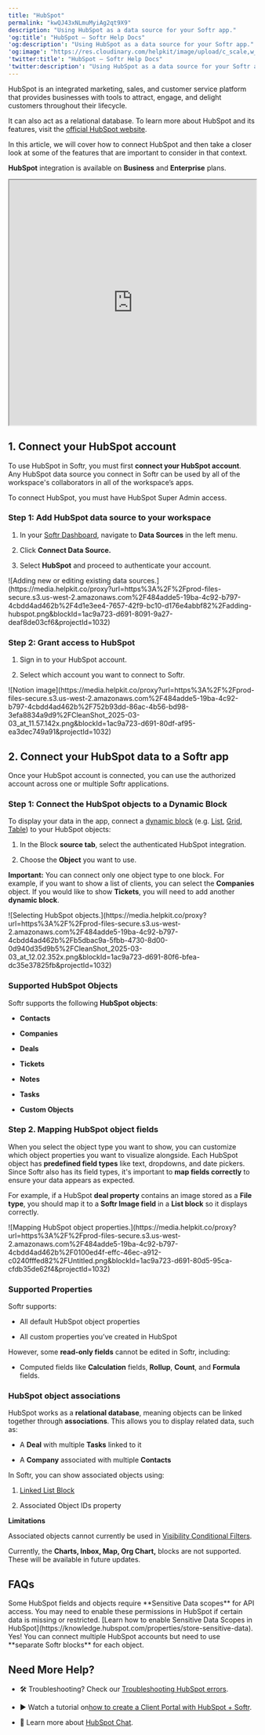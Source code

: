 ```yaml
---
title: "HubSpot"
permalink: "kwQJ43xNLmuMyiAg2qt9X9"
description: "Using HubSpot as a data source for your Softr app."
'og:title': "HubSpot – Softr Help Docs"
'og:description': "Using HubSpot as a data source for your Softr app."
'og:image': "https://res.cloudinary.com/helpkit/image/upload/c_scale,w_700,q_auto/v1674219840/softrdocs_meta_OG_Image_Url_258f31c013.png"
'twitter:title': "HubSpot – Softr Help Docs"
'twitter:description': "Using HubSpot as a data source for your Softr app."
---
```

HubSpot is an integrated marketing, sales, and customer service platform that provides businesses with tools to attract, engage, and delight customers throughout their lifecycle.

It can also act as a relational database. To learn more about HubSpot and its features, visit the [official HubSpot website](https://www.hubspot.com/).

In this article, we will cover how to connect HubSpot and then take a closer look at some of the features that are important to consider in that context.

<Info>

**HubSpot** integration is available on **Business** and **Enterprise** plans.

</Info>

<iframe src="https://www.youtube.com/embed/VhkyAtYDwj8?rel=0" width="100%" height="500px" title="YouTube video"></iframe>

## 1. Connect your HubSpot account

To use HubSpot in Softr, you must first **connect your HubSpot account**. Any HubSpot data source you connect in Softr can be used by all of the workspace's collaborators in all of the workspace’s apps.

<Warning>

To connect HubSpot, you must have HubSpot Super Admin access.

</Warning>

### Step 1: Add HubSpot data source to your workspace

1. In your [Softr Dashboard](https://studio.softr.io/dashboard/data-sources), navigate to **Data Sources** in the left menu.

2. Click **Connect Data Source.**

3. Select **HubSpot** and proceed to authenticate your account.
<Frame caption="Adding new or editing existing data sources.">![Adding new or editing existing data sources.](https://media.helpkit.co/proxy?url=https%3A%2F%2Fprod-files-secure.s3.us-west-2.amazonaws.com%2F484adde5-19ba-4c92-b797-4cbdd4ad462b%2F4d1e3ee4-7657-42f9-bc10-d176e4abbf82%2Fadding-hubspot.png&blockId=1ac9a723-d691-8091-9a27-deaf8de03cf6&projectId=1032)</Frame>

### Step 2: Grant access to HubSpot

1. Sign in to your HubSpot account.

2. Select which account you want to connect to Softr.
<Frame>![Notion image](https://media.helpkit.co/proxy?url=https%3A%2F%2Fprod-files-secure.s3.us-west-2.amazonaws.com%2F484adde5-19ba-4c92-b797-4cbdd4ad462b%2F752b93dd-86ac-4b56-bd98-3efa8834a9d9%2FCleanShot_2025-03-03_at_11.57.142x.png&blockId=1ac9a723-d691-80df-af95-ea3dec749a91&projectId=1032)</Frame>

## 2. Connect your HubSpot data to a Softr app

Once your HubSpot account is connected, you can use the authorized account across one or multiple Softr applications.

### Step 1: Connect the HubSpot objects to a Dynamic Block

To display your data in the app, connect a [dynamic block](/core-concepts-overview/c5VwEbsWtTfPyUZjmEKvfx/visualize-data-with-building-blocks/41p6U2eZs7zgY8zWmFV4eH#1859a723d691803d9551ecd7b3b0c043) (e.g. [List](/building-blocks/vikC2AWEpQGkZd4jGyoVxo/list-block/pQhPYuA28VXr5tLLFBcbCU), [Grid](/building-blocks/vikC2AWEpQGkZd4jGyoVxo/grid-block/42JZoeYwMsogZcveqh74QH), [Table](/building-blocks/vikC2AWEpQGkZd4jGyoVxo/table-block-/j7rGwu7J7zuU69h3bZ7HFe)) to your HubSpot objects:

1. In the Block **source tab**, select the authenticated HubSpot integration.

2. Choose the **Object** you want to use.

<Warning>

**Important:** You can connect only one object type to one block. For example, if you want to show a list of clients, you can select the **Companies** object. If you would like to show **Tickets**, you will need to add another **dynamic block**.
</Warning>
<Frame caption="Selecting HubSpot objects.">![Selecting HubSpot objects.](https://media.helpkit.co/proxy?url=https%3A%2F%2Fprod-files-secure.s3.us-west-2.amazonaws.com%2F484adde5-19ba-4c92-b797-4cbdd4ad462b%2Fb5dbac9a-5fbb-4730-8d00-0d940d35d9b5%2FCleanShot_2025-03-03_at_12.02.352x.png&blockId=1ac9a723-d691-80f6-bfea-dc35e37825fb&projectId=1032)</Frame>

### Supported HubSpot Objects

Softr supports the following **HubSpot objects**:

* **Contacts**

* **Companies**

* **Deals**

* **Tickets**

* **Notes**

* **Tasks**

* **Custom Objects**

### Step 2. Mapping HubSpot object fields

When you select the object type you want to show, you can customize which object properties you want to visualize alongside. Each HubSpot object has **predefined field types** like text, dropdowns, and date pickers. Since Softr also has its field types, it's important to **map fields correctly** to ensure your data appears as expected.

For example, if a HubSpot **deal property** contains an image stored as a **File type**, you should map it to a **Softr Image field** in a **List block** so it displays correctly.
<Frame caption="Mapping HubSpot object properties.">![Mapping HubSpot object properties.](https://media.helpkit.co/proxy?url=https%3A%2F%2Fprod-files-secure.s3.us-west-2.amazonaws.com%2F484adde5-19ba-4c92-b797-4cbdd4ad462b%2F0100ed4f-effc-46ec-a912-c0240fffed82%2FUntitled.png&blockId=1ac9a723-d691-80d5-95ca-cfdb35de62f4&projectId=1032)</Frame>

### Supported Properties

Softr supports:

* All default HubSpot object properties

* All custom properties you’ve created in HubSpot

However, some **read-only fields** cannot be edited in Softr, including:

* Computed fields like **Calculation** fields, **Rollup**, **Count**, and **Formula** fields.

### HubSpot object associations

HubSpot works as a **relational database**, meaning objects can be linked together through **associations**. This allows you to display related data, such as:

* A **Deal** with multiple **Tasks** linked to it

* A **Company** associated with multiple **Contacts**

In Softr, you can show associated objects using:

1. [Linked List Block](/building-blocks/vikC2AWEpQGkZd4jGyoVxo/linked-list/bWjTdKhbftofSEKRSxMFz9)

2. Associated Object IDs property

**Limitations**

<Warning>

Associated objects cannot currently be used in [Visibility Conditional Filters](/user-groups-and-permissions/3oA6AaFzUiePs2sW2TpYrF/block-visibility/3spA2dfQNrcGcPNmnDXHB3).

</Warning>
<Info>

Currently, the **Charts, Inbox, Map, Org Chart,** blocks are not supported. These will be available in future updates.

</Info>

## FAQs
   <AccordionGroup>
   <Accordion title="Why can't I see certain HubSpot fields in Softr?">
Some HubSpot fields and objects require **Sensitive Data scopes** for API access. You may need to enable these permissions in HubSpot if certain data is missing or restricted. [Learn how to enable Sensitive Data Scopes in HubSpot](https://knowledge.hubspot.com/properties/store-sensitive-data).
   </Accordion>
   <Accordion title="Can I use multiple HubSpot accounts in one Softr app?">
Yes! You can connect multiple HubSpot accounts but need to use **separate Softr blocks** for each object.
   </Accordion>

</AccordionGroup>

## Need More Help?

* 🛠️ Troubleshooting? Check our [Troubleshooting HubSpot errors](https://softrdocs.helpkit.so/troubleshooting/c7mbQk6nyqGUTGoVjojr9E/troubleshooting-hubspot-errors/3hLzPdvf8frTjFowAHKEMt).

* ▶️ Watch a tutorial on[how to create a Client Portal with HubSpot + Softr](https://youtu.be/uNss7EangWI?si=zunQ_lZC8ciAB4zF).

* 📖 Learn more about [HubSpot Chat](/integrations/etS18kJqm1fuD58KCsjC3z/hubspot-chat/4UocQQqLC2q288N74eoLfL).